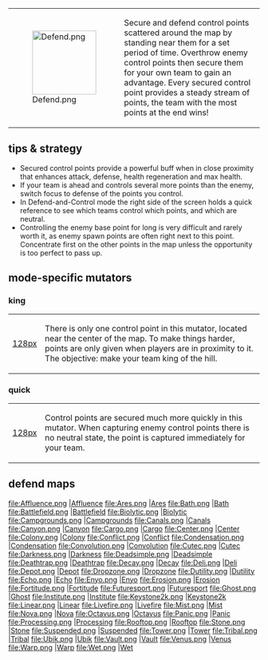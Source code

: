 
{|
|[[File:Defend.png|128px]]
|Secure and defend control points scattered around the map by standing near them for a set period of time. Overthrow enemy control points then secure them for your own team to gain an advantage. Every secured control point provides a steady stream of points, the team with the most points at the end wins!
|}

==tips & strategy==
* Secured control points provide a powerful buff when in close proximity that enhances attack, defense, health regeneration and max health.
* If your team is ahead and controls several more points than the enemy, switch focus to defense of the points you control.
* In Defend-and-Control mode the right side of the screen holds a quick reference to see which teams control which points, and which are neutral.
* Controlling the enemy base point for long is very difficult and rarely worth it, as enemy spawn points are often right next to this point. Concentrate first on the other points in the map unless the opportunity is too perfect to pass up.

==mode-specific mutators==

===king===
{|
|[[file:defendking.png|128px]]
|There is only one control point in this mutator, located near the center of the map.
To make things harder, points are only given when players are in proximity to it.
The objective: make your team king of the hill.
|}

===quick===
{|
|[[file:defendquick.png|128px]]
|Control points are secured much more quickly in this mutator. When capturing enemy control
points there is no neutral state, the point is captured immediately for your team.
|}

==defend maps==
<gallery>
file:Affluence.png |[[Map_Affluence|Affluence]]
file:Ares.png |[[Map_Ares|Ares]]
file:Bath.png |[[Map_Bath|Bath]]
file:Battlefield.png |[[Map_Battlefield|Battlefield]]
file:Biolytic.png |[[Map_Biolytic|Biolytic]]
file:Campgrounds.png |[[Map_Campgrounds|Campgrounds]]
file:Canals.png |[[Map_Canals|Canals]]
file:Canyon.png |[[Map_Canyon|Canyon]]
file:Cargo.png |[[Map_Cargo|Cargo]]
file:Center.png |[[Map_Center|Center]]
file:Colony.png |[[Map_Colony|Colony]]
file:Conflict.png |[[Map_Conflict|Conflict]]
file:Condensation.png |[[Map_Condensation|Condensation]]
file:Convolution.png |[[Map_Convolution|Convolution]]
file:Cutec.png |[[Map_Cutec|Cutec]]
file:Darkness.png |[[Map_Darkness|Darkness]]
file:Deadsimple.png |[[Map_Deadsimple|Deadsimple]]
file:Deathtrap.png |[[Map_Deathtrap|Deathtrap]]
file:Decay.png |[[Map_Decay|Decay]]
file:Deli.png |[[Map_Deli|Deli]]
file:Depot.png |[[Map_Depot|Depot]]
file:Dropzone.png |[[Map_Dropzone|Dropzone]]
file:Dutility.png |[[Map_Dutility|Dutility]]
file:Echo.png |[[Map_Echo|Echo]]
file:Enyo.png |[[Map_Enyo|Enyo]]
file:Erosion.png |[[Map_Erosion|Erosion]]
file:Fortitude.png |[[Map_Fortitude|Fortitude]]
file:Futuresport.png |[[Map_Futuresport|Futuresport]]
file:Ghost.png |[[Map_Ghost|Ghost]]
file:Institute.png |[[Map_Institute|Institute]]
file:Keystone2k.png |[[Map_Keystone2k|Keystone2k]]
file:Linear.png |[[Map_Linear|Linear]]
file:Livefire.png |[[Map_Livefire|Livefire]]
file:Mist.png |[[Map_Mist|Mist]]
file:Nova.png |[[Map_Nova|Nova]]
file:Octavus.png |[[Map_Octavus|Octavus]]
file:Panic.png |[[Map_Panic|Panic]]
file:Processing.png |[[Map_Processing|Processing]]
file:Rooftop.png |[[Map_Rooftop|Rooftop]]
file:Stone.png |[[Map_Stone|Stone]]
file:Suspended.png |[[Map_Suspended|Suspended]]
file:Tower.png |[[Map_Tower|Tower]]
file:Tribal.png |[[Map_Tribal|Tribal]]
file:Ubik.png |[[Map_Ubik|Ubik]]
file:Vault.png |[[Map_Vault|Vault]]
file:Venus.png |[[Map_Venus|Venus]]
file:Warp.png |[[Map_Warp|Warp]]
file:Wet.png |[[Map_Wet|Wet]]
</gallery>